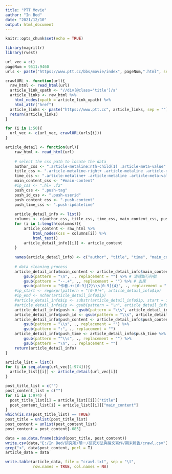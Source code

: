 ---
title: "PTT Movie"
author: "In Bed"
date: "2021/12/10"
output: html_document
---

```{r setup, include=FALSE}
knitr::opts_chunk$set(echo = TRUE)
```

```{r}
library(magrittr)
library(rvest)

url_vec = c()
pageNum = 9511:9460
urls <- paste("https://www.ptt.cc/bbs/movie/index", pageNum,".html", sep="")

crawlURL <- function(url){
  raw_html <- read_html(url)
  article_link_xpath <- "//div[@class='title']/a"
  article_links <- raw_html %>%
    html_nodes(xpath = article_link_xpath) %>%
    html_attr("href")
  article_links <- paste("https://www.ptt.cc", article_links, sep = "")
  return(article_links)
}
```

```{r}
for (i in 1:50){
  url_vec <- c(url_vec, crawlURL(urls[i]))
}
```

```{r}
article_detail <- function(url){
    raw_html <- read_html(url)
    
    # select the css path to locate the data
    author_css <- ".article-metaline:nth-child(1) .article-meta-value"
    title_css <- ".article-metaline-right+ .article-metaline .article-meta-value"
    time_css <- ".article-metaline+ .article-metaline .article-meta-value"
    main_content_css <- "#main-content"
    #ip_css <- ".hl+ .f2"
    push_css <- ".push-tag"
    push_id_css <- ".push-userid"
    push_content_css <- ".push-content"
    push_time_css <- ".push-ipdatetime"
    
    article_detail_info <- list()
    columns <- c(author_css, title_css, time_css, main_content_css, push_css, push_id_css, push_content_css, push_time_css)
    for (i in 1:length(columns)){
        article_content <- raw_html %>%
            html_nodes(css = columns[i]) %>%
            html_text()
        article_detail_info[[i]] <- article_content
    }
    
    names(article_detail_info) <- c("author", "title", "time", "main_content", "push", "push_id", "push_content", "push_time")
    
    # data cleaning process
    article_detail_info$main_content <- article_detail_info$main_content %>%
        gsub(pattern = "\n", ., replacement = "") %>% # 清理斷行符號
        gsub(pattern = "--.+", ., replacement = "") %>% # 去尾
        gsub(pattern = "作者.+:[0-9]{2}\\s[0-9]{4}", ., replacement = "") # 去頭
    #ip_start <- regexpr(pattern = "[0-9]+", article_detail_info$ip)
    #ip_end <- nchar(article_detail_info$ip)
    #article_detail_info$ip <- substr(article_detail_info$ip, start = ip_start, stop = ip_end)
    #article_detail_info$ip <- gsub(pattern = "\n", article_detail_info$ip, replacement = "") # 清理斷行符號
    article_detail_info$push <- gsub(pattern = "\\s", article_detail_info$push, replacement = "")
    article_detail_info$push_id <- gsub(pattern = "\\s", article_detail_info$push_id, replacement = "")
    article_detail_info$push_content <- article_detail_info$push_content %>%
        gsub(pattern = "\\s", ., replacement = "") %>%
        gsub(pattern = ":", ., replacement = "")
    article_detail_info$push_time <- article_detail_info$push_time %>%
        gsub(pattern = "^\\s", ., replacement = "") %>%
        gsub(pattern = "\n", ., replacement = "")
    return(article_detail_info)
}
```



```{r}
article_list = list()
for (i in seq_along(url_vec[1:974])){
  article_list[[i]] <- article_detail(url_vec[i])
}
```


```{r}
post_title_list = c("")
post_content_list = c("")
for (i in 1:974) {
  post_title_list[i] = article_list[[i]]["title"]
  post_content_list[i] = article_list[[i]]["main_content"]
}
which(is.na(post_title_list) == TRUE)
post_title = unlist(post_title_list)
post_content = unlist(post_content_list)
post_content = post_content[-685]

data = as.data.frame(cbind(post_title, post_content))
write.csv(data,"E:/In Bed/研究所/碩一/研究方法與論文寫作/期末報告/crawl.csv")
grep("<", data$post_content, perl = T)
article_data = data

write.table(article_data, file = "crawl.txt", sep = "\t",
            row.names = TRUE, col.names = NA)
```
